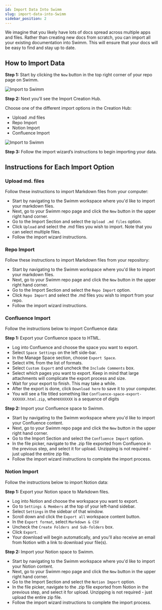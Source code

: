 ```yaml
---
id: Import Data Into Swimm
slug: import-data-into-Swimm
sidebar_position: 2
---
```



We imagine that you likely have lots of docs spread across multiple apps and files. Rather than creating new docs from scratch, you can import all your existing documentation into Swimm. This will ensure that your docs will be easy to find and stay up to date.

## How to Import Data

**Step 1:** Start by clicking the `New` button in the top right corner of your repo page on Swimm.

![Import to Swimm](../../static/img/Import-doc-site2.png)

**Step 2:** Next you’ll see the Import Creation Hub.

Choose one of the different import options in the Creation Hub:
- Upload .md files
- Repo Import
- Notion Import
- Confluence Import

![Import to Swimm](../../static/img/Import-doc-site1.png)


**Step 3:** Follow the import wizard’s instructions to begin importing your data.

## Instructions for Each Import Option

### Upload md. files
Follow these instructions to import Markdown files from your computer:

- Start by navigating to the Swimm workspace where you'd like to import your markdown files.
- Next, go to your Swimm repo page and click the `New`  button in the upper right hand corner.
- Go to the Import Section and select the `Upload .md files` option.
- Click `Upload` and select the .md files you wish to import. Note that you can select multiple files.
- Follow the import wizard instructions. 

### Repo Import
Follow these instructions to import Markdown files from your repository:

- Start by navigating to the Swimm workspace where you'd like to import your markdown files.
- Next, go to your Swimm repo page and click the `New` button in the upper right hand corner.
- Go to the Import Section and select the `Repo Import` option.
- Click `Repo Import` and select the .md files you wish to import from your repo.
- Follow the import wizard instructions. 

### Confluence Import
Follow the instructions below to import Confluence data: 

**Step 1:** Export your Confluence space to HTML.

- Log into Confluence and choose the space you want to export.
- Select `Space Settings` on the left side-bar.
- In the Manage Space section, choose `Export Space`.
- Select `HTML` from the list of formats.
- Select `Custom Export` and uncheck the `Include Comments` box.
- Select which pages you want to export. Keep in mind that large attachments will complicate the export process and size.
- Wait for your export to finish. This may take a while.
- After the export is done, click `Download here` to save it to your computer.
- You will see a file titled something like `Confluence-space-export-XXXXXX.html.zip`, where`XXXXXX` is a sequence of digits

**Step 2:** Import your Confluence space to Swimm.

- Start by navigating to the Swimm workspace where you'd like to import your Confluence content.
- Next, go to your Swimm repo page and click the `New` button in the upper right hand corner.
- Go to the Import Section and select the `Confluence Import` option.
- In the file picker, navigate to the .zip file exported from Confluence in the previous step, and select it for upload. Unzipping is not required - just upload the entire zip file.
- Follow the import wizard instructions to complete the import process.


### Notion Import

Follow the instructions below to import Notion data: 

**Step 1:** Export your Notion space to Markdown files.

- Log into Notion and choose the workspace you want to export.
- Go to `Settings & Members` at the top of your left-hand sidebar.
- Select `Settings` in the sidebar of that window.
- Scroll down and click the `Export all` workspace content button.
- In the `Export format`, select `Markdown & CSV`
- Uncheck the `Create Folders and Sub-folders` box.
- Click `Export`.
- Your download will begin automatically, and you'll also receive an email from Notion with a link to download your file(s). 

**Step 2:** Import your Notion space to Swimm. 
- Start by navigating to the Swimm workspace where you'd like to import your Notion content.
- Next, go to your Swimm repo page and click the `New` button in the upper right hand corner.
- Go to the Import Section and select the `Notion Import` option.
- In the file picker, navigate to the .zip file exported from Notion in the previous step, and select it for upload. Unzipping is not required - just upload the entire zip file.
- Follow the import wizard instructions to complete the import process.

